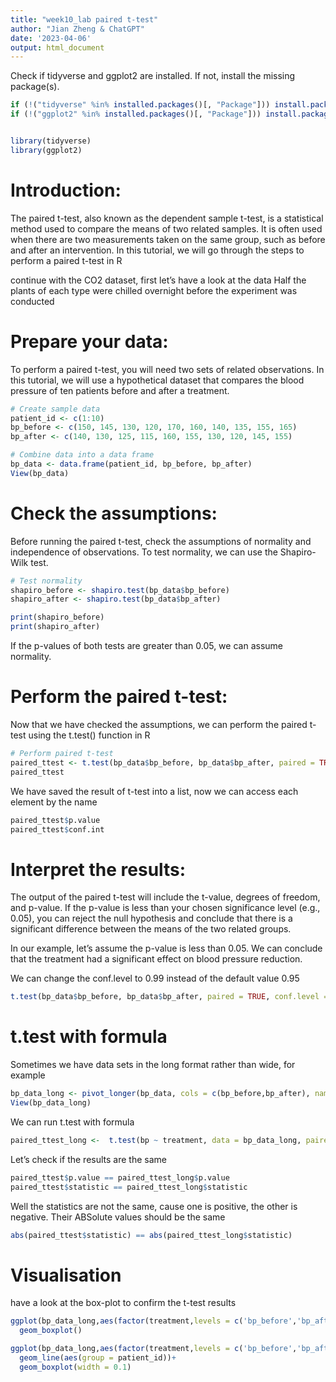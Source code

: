 ```yaml
---
title: "week10_lab paired t-test"
author: "Jian Zheng & ChatGPT"
date: '2023-04-06'
output: html_document
---
```


Check if tidyverse and ggplot2 are installed. If not, install the missing package(s).
```r
if (!("tidyverse" %in% installed.packages()[, "Package"])) install.packages("tidyverse")
if (!("ggplot2" %in% installed.packages()[, "Package"])) install.packages("ggplot2")


library(tidyverse)
library(ggplot2)
```

# Introduction:
The paired t-test, also known as the dependent sample t-test, is a statistical method used to compare the means of two related samples. It is often used when there are two measurements taken on the same group, such as before and after an intervention. In this tutorial, we will go through the steps to perform a paired t-test in R

continue with the CO2 dataset, first let's have a look at the data
Half the plants of each type were chilled overnight before the experiment was conducted

# Prepare your data:
To perform a paired t-test, you will need two sets of related observations. In this tutorial, we will use a hypothetical dataset that compares the blood pressure of ten patients before and after a treatment.
```r
# Create sample data
patient_id <- c(1:10)
bp_before <- c(150, 145, 130, 120, 170, 160, 140, 135, 155, 165)
bp_after <- c(140, 130, 125, 115, 160, 155, 130, 120, 145, 155)

# Combine data into a data frame
bp_data <- data.frame(patient_id, bp_before, bp_after)
View(bp_data)
```

# Check the assumptions:
Before running the paired t-test, check the assumptions of normality and independence of observations. To test normality, we can use the Shapiro-Wilk test.

```r
# Test normality
shapiro_before <- shapiro.test(bp_data$bp_before)
shapiro_after <- shapiro.test(bp_data$bp_after)

print(shapiro_before)
print(shapiro_after)
```
If the p-values of both tests are greater than 0.05, we can assume normality.

# Perform the paired t-test:
Now that we have checked the assumptions, we can perform the paired t-test using the t.test() function in R

```r
# Perform paired t-test
paired_ttest <- t.test(bp_data$bp_before, bp_data$bp_after, paired = TRUE)
paired_ttest
```

We have saved the result of t-test into a list, now we can access each element by the name
```r
paired_ttest$p.value
paired_ttest$conf.int
```

# Interpret the results:
The output of the paired t-test will include the t-value, degrees of freedom, and p-value. If the p-value is less than your chosen significance level (e.g., 0.05), you can reject the null hypothesis and conclude that there is a significant difference between the means of the two related groups.

In our example, let's assume the p-value is less than 0.05. We can conclude that the treatment had a significant effect on blood pressure reduction.

We can change the conf.level to 0.99 instead of the default value 0.95

```r
t.test(bp_data$bp_before, bp_data$bp_after, paired = TRUE, conf.level = 0.99)
```

# t.test with formula
Sometimes we have data sets in the long format rather than wide, for example 

```r
bp_data_long <- pivot_longer(bp_data, cols = c(bp_before,bp_after), names_to = 'treatment', values_to = 'bp')
View(bp_data_long)
```

We can run t.test with formula
```r
paired_ttest_long <-  t.test(bp ~ treatment, data = bp_data_long, paired = TRUE)
```

Let's check if the results are the same

```r
paired_ttest$p.value == paired_ttest_long$p.value
paired_ttest$statistic == paired_ttest_long$statistic
```

Well the statistics are not the same, cause one is positive, the other is negative. Their ABSolute values should be the same

```r
abs(paired_ttest$statistic) == abs(paired_ttest_long$statistic)
```

# Visualisation 
have a look at the box-plot to confirm the t-test results

```r
ggplot(bp_data_long,aes(factor(treatment,levels = c('bp_before','bp_after')),bp)) +
  geom_boxplot()
```


```r
ggplot(bp_data_long,aes(factor(treatment,levels = c('bp_before','bp_after')),bp)) +
  geom_line(aes(group = patient_id))+
  geom_boxplot(width = 0.1)
```



